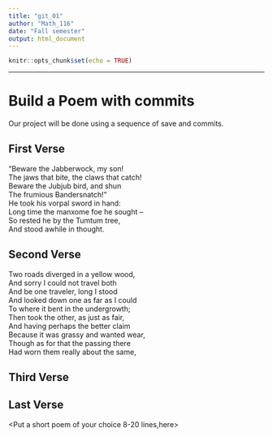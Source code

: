 ---
title: "git_01"
author: "Math_116"
date: "Fall semester"
output: html_document
---

```{r setup, include=FALSE}
knitr::opts_chunk$set(echo = TRUE)
```
---
 

# Build a Poem with commits
 
Our project will be done using a sequence of save and commits.
 
## First Verse 
 
"Beware the Jabberwock, my son!  
The jaws that bite, the claws that catch!  
Beware the Jubjub bird, and shun  
The frumious Bandersnatch!"  
He took his vorpal sword in hand:  
Long time the manxome foe he sought --  
So rested he by the Tumtum tree,  
And stood awhile in thought.  

 

## Second Verse
Two roads diverged in a yellow wood,  
And sorry I could not travel both    
And be one traveler, long I stood  
And looked down one as far as I could  
To where it bent in the undergrowth;   
Then took the other, as just as fair,  
And having perhaps the better claim  
Because it was grassy and wanted wear,  
Though as for that the passing there  
Had worn them really about the same,  


<Put the first two verses of The Road Not Taken by Robert Frost here>
 

## Third Verse
 
<Put the first two verses of The Walrus and the Carpenter here>
 
## Last Verse
 
<Put a short poem of your choice 8-20 lines,here>